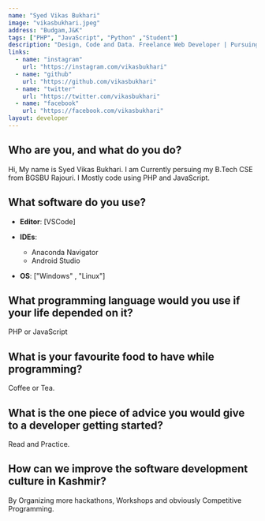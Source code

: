 ```yaml
---
name: "Syed Vikas Bukhari"
image: "vikasbukhari.jpeg"
address: "Budgam,J&K"
tags: ["PHP", "JavaScript", "Python" ,"Student"]
description: "Design, Code and Data. Freelance Web Developer | Pursuing B.Tech CSE."
links:
  - name: "instagram"
    url: "https://instagram.com/vikasbukhari"
  - name: "github"
    url: "https://github.com/vikasbukhari"
  - name: "twitter"
    url: "https://twitter.com/vikasbukhari"
  - name: "facebook"
    url: "https://facebook.com/vikasbukhari"
layout: developer
---
```


## Who are you, and what do you do?

Hi, My name is Syed Vikas Bukhari. I am Currently persuing my B.Tech CSE from BGSBU Rajouri. I Mostly code using PHP and JavaScript.



## What software do you use?

- **Editor**: [VSCode]
- **IDEs**:
  - Anaconda Navigator
  - Android Studio
  
- **OS**: ["Windows" , "Linux"]

## What programming language would you use if your life depended on it?

PHP or JavaScript

## What is your favourite food to have while programming?

Coffee or Tea.

## What is the one piece of advice you would give to a developer getting started?

Read and Practice.

## How can we improve the software development culture in Kashmir?

By Organizing more hackathons, Workshops and obviously Competitive Programming.

